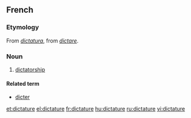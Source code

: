 ==French==
===Etymology===
From {{L.|fr}} ''[[dictatura]]'', from ''[[dictare]]''.

===Noun===
{{fr-noun|f}}
#[[dictatorship]]

====Related term====
*[[dicter]]

[[et:dictature]]
[[el:dictature]]
[[fr:dictature]]
[[hu:dictature]]
[[ru:dictature]]
[[vi:dictature]]